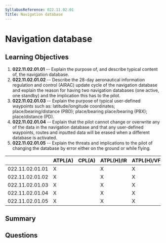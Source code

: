 ```yaml
---
SyllabusReference: 022.11.02.01
Title: Navigation database
---
```


# Navigation database

## Learning Objectives

1. **022.11.02.01.01** -- Explain the purpose of, and describe typical content
   of, the navigation database.
2. **022.11.02.01.02** -- Describe the 28-day aeronautical information
   regulation and control (AIRAC) update cycle of the navigation database and
   explain the reason for having two navigation databases (one active, one
   standby) and the implication this has to the pilot.
3. **022.11.02.01.03** -- Explain the purpose of typical user-defined waypoints
   such as: latitude/longitude coordinates; place/bearing/distance (PBD);
   place/bearing place/bearing (PBX); place/distance (PD).
4. **022.11.02.01.04** -- Explain that the pilot cannot change or overwrite any
   of the data in the navigation database and that any user-defined waypoints,
   routes and inputted data will be erased when a different database is
   activated.
5. **022.11.02.01.05** -- Explain the threats and implications to the pilot of
   changing the database by error either on the ground or while flying.

|                 | ATPL(A) | CPL(A) | ATPL(H)/IR | ATPL(H)/VFR | CPL(H) | IR  | CBIR(A) |
| --------------- | ------- | ------ | ---------- | ----------- | ------ | --- | ------- |
| 022.11.02.01.01 | X       |        | X          | X           |        | X   | X       |
| 022.11.02.01.02 | X       |        | X          | X           |        | X   | X       |
| 022.11.02.01.03 | X       |        | X          | X           |        | X   |         |
| 022.11.02.01.04 | X       |        | X          | X           |        | X   | X       |
| 022.11.02.01.05 | X       |        | X          | X           |        | X   |         |

## Summary

## Questions
